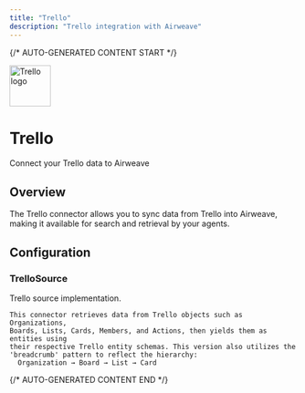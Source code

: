 ```yaml
---
title: "Trello"
description: "Trello integration with Airweave"
---
```


{/* AUTO-GENERATED CONTENT START */}

<div className="connector-header">
  <img src="icon.svg" alt="Trello logo" width="72" height="72" className="connector-icon" />
  <div className="connector-info">
    <h1>Trello</h1>
    <p>Connect your Trello data to Airweave</p>
  </div>
</div>

## Overview

The Trello connector allows you to sync data from Trello into Airweave, making it available for search and retrieval by your agents.

## Configuration


### TrelloSource

Trello source implementation.

    This connector retrieves data from Trello objects such as Organizations,
    Boards, Lists, Cards, Members, and Actions, then yields them as entities using
    their respective Trello entity schemas. This version also utilizes the
    'breadcrumb' pattern to reflect the hierarchy:
      Organization → Board → List → Card



{/* AUTO-GENERATED CONTENT END */}

